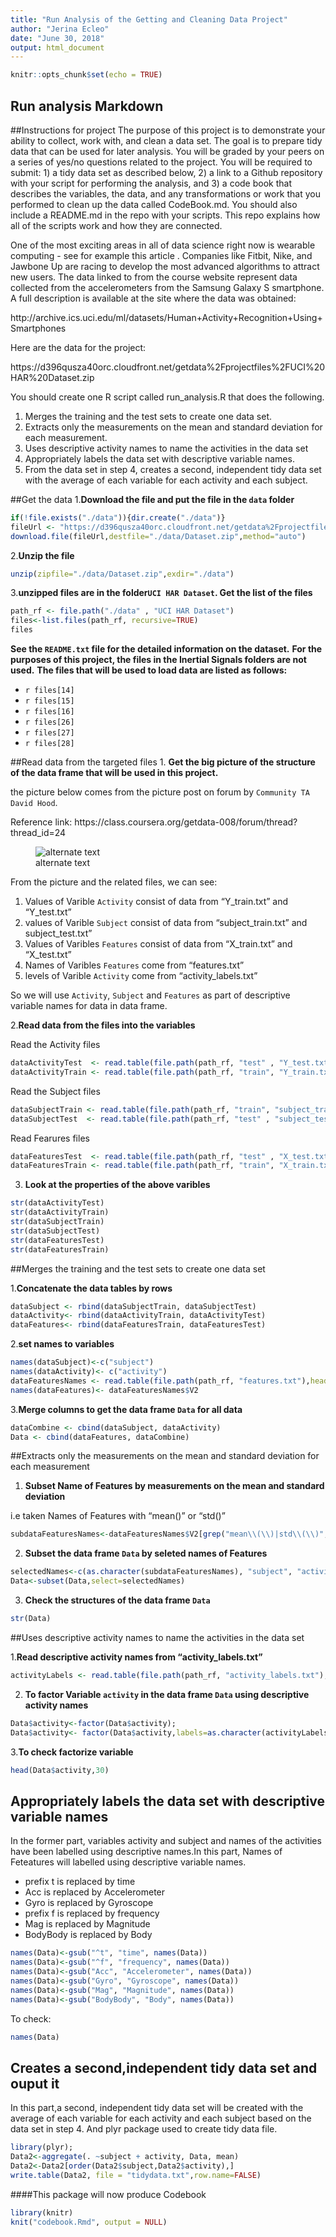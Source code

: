 ---
title: "Run Analysis of the Getting and Cleaning Data Project"
author: "Jerina Ecleo"
date: "June 30, 2018"
output: html_document
---

```{r setup, include=FALSE}
knitr::opts_chunk$set(echo = TRUE)
```

## Run analysis Markdown

##Instructions for project
The purpose of this project is to demonstrate your ability to collect, work with, and clean a data set. The goal is to prepare tidy data that can be used for later analysis. You will be graded by your peers on a series of yes/no questions related to the project. You will be required to submit: 1) a tidy data set as described below, 2) a link to a Github repository with your script for performing the analysis, and 3) a code book that describes the variables, the data, and any transformations or work that you performed to clean up the data called CodeBook.md. You should also include a README.md in the repo with your scripts. This repo explains how all of the scripts work and how they are connected. 

One of the most exciting areas in all of data science right now is wearable computing - see for example this article . Companies like Fitbit, Nike, and Jawbone Up are racing to develop the most advanced algorithms to attract new users. The data linked to from the course website represent data collected from the accelerometers from the Samsung Galaxy S smartphone. A full description is available at the site where the data was obtained: 

http://archive.ics.uci.edu/ml/datasets/Human+Activity+Recognition+Using+Smartphones

Here are the data for the project:

https://d396qusza40orc.cloudfront.net/getdata%2Fprojectfiles%2FUCI%20HAR%20Dataset.zip 

You should create one R script called run_analysis.R that does the following. 

1. Merges the training and the test sets to create one data set.
2. Extracts only the measurements on the mean and standard deviation for each measurement. 
3. Uses descriptive activity names to name the activities in the data set
4. Appropriately labels the data set with descriptive variable names.
5. From the data set in step 4, creates a second, independent tidy data set with the average 
   of each variable for each activity and each subject.



##Get the data
1.**Download the file and put the file  in the `data` folder**
```{r}
if(!file.exists("./data")){dir.create("./data")}
fileUrl <- "https://d396qusza40orc.cloudfront.net/getdata%2Fprojectfiles%2FUCI%20HAR%20Dataset.zip"
download.file(fileUrl,destfile="./data/Dataset.zip",method="auto")
```
2.**Unzip the file** 
```{r}

unzip(zipfile="./data/Dataset.zip",exdir="./data")
```
3.**unzipped files are in the folder`UCI HAR Dataset`. Get the list of the files**
```{r}
path_rf <- file.path("./data" , "UCI HAR Dataset")
files<-list.files(path_rf, recursive=TRUE)
files
```

**See the `README.txt` file for the detailed information on the dataset.**
**For the purposes of this project, the files in the Inertial Signals folders are not used.**
**The files that  will be used to load data are listed as follows:**

- `r files[14]` 
- `r files[15]`
- `r files[16]`
- `r files[26]`
- `r files[27]`
- `r files[28]` 

##Read data from  the  targeted files
1. **Get the big picture of the structure of the data frame that will be used in this project.**

the picture below comes from the picture post on forum by `Community TA  David Hood`.
   
Reference link: https://class.coursera.org/getdata-008/forum/thread?thread_id=24
   
 ![alternate text](https://coursera-forum-screenshots.s3.amazonaws.com/ab/a2776024af11e4a69d5576f8bc8459/Slide2.png)
   
From the picture and the related files, we can see:

1. Values of Varible `Activity` consist of  data from  "Y_train.txt" and  "Y_test.txt"   
2. values of Varible `Subject` consist of  data from "subject_train.txt" and  subject_test.txt" 
3. Values of Varibles `Features` consist of  data from "X_train.txt" and  "X_test.txt" 
4. Names of Varibles `Features` come from "features.txt"
5. levels of Varible `Activity` come from "activity_labels.txt"

So we will use  `Activity`, `Subject` and `Features` as part of descriptive variable names for data in data frame. 

2.**Read data from the files into the variables**

Read the Activity files
```{r}
dataActivityTest  <- read.table(file.path(path_rf, "test" , "Y_test.txt" ),header = FALSE)
dataActivityTrain <- read.table(file.path(path_rf, "train", "Y_train.txt"),header = FALSE)
```

Read the Subject files
```{r}
dataSubjectTrain <- read.table(file.path(path_rf, "train", "subject_train.txt"),header = FALSE)
dataSubjectTest  <- read.table(file.path(path_rf, "test" , "subject_test.txt"),header = FALSE)
```

Read Fearures files
```{r}
dataFeaturesTest  <- read.table(file.path(path_rf, "test" , "X_test.txt" ),header = FALSE)
dataFeaturesTrain <- read.table(file.path(path_rf, "train", "X_train.txt"),header = FALSE)
```

3. **Look at  the properties of the above varibles** 

```{r}
str(dataActivityTest)
str(dataActivityTrain)
str(dataSubjectTrain)
str(dataSubjectTest)
str(dataFeaturesTest)
str(dataFeaturesTrain)
```

##Merges the training and the test sets to create one data set

1.**Concatenate the data tables by rows** 
```{r}
dataSubject <- rbind(dataSubjectTrain, dataSubjectTest)
dataActivity<- rbind(dataActivityTrain, dataActivityTest)
dataFeatures<- rbind(dataFeaturesTrain, dataFeaturesTest)
```

2.**set  names to variables**
```{r}
names(dataSubject)<-c("subject")
names(dataActivity)<- c("activity")
dataFeaturesNames <- read.table(file.path(path_rf, "features.txt"),head=FALSE)
names(dataFeatures)<- dataFeaturesNames$V2
```

3.**Merge columns to get the data frame `Data` for all data**
```{r}
dataCombine <- cbind(dataSubject, dataActivity)
Data <- cbind(dataFeatures, dataCombine)
```

##Extracts only the measurements on the mean and standard deviation for each measurement

1. **Subset Name of Features by measurements on the mean and standard deviation** 

i.e taken Names of Features with "mean()" or "std()"
```{r}
subdataFeaturesNames<-dataFeaturesNames$V2[grep("mean\\(\\)|std\\(\\)", dataFeaturesNames$V2)]
```

2. **Subset the data frame `Data` by seleted names of Features**
```{r}
selectedNames<-c(as.character(subdataFeaturesNames), "subject", "activity" )
Data<-subset(Data,select=selectedNames)
```

3. **Check the structures of the data frame `Data`**
```{r}
str(Data)
```

##Uses descriptive activity names to name the activities in the data set

1.**Read descriptive activity names from "activity_labels.txt"**

```{r}
activityLabels <- read.table(file.path(path_rf, "activity_labels.txt"),header = FALSE)
```

2. **To factor Variable `activity` in  the data frame `Data` using  descriptive activity names** 
```{r echo=FALSE}
Data$activity<-factor(Data$activity);
Data$activity<- factor(Data$activity,labels=as.character(activityLabels$V2))
```

3.**To check factorize variable**
```{r}
head(Data$activity,30)
```

## Appropriately labels the data set with descriptive variable names
In the former part, variables activity and subject and names of the activities have been labelled  using descriptive names.In this part, Names of Feteatures will labelled using descriptive variable names.

- prefix t  is replaced by  time
- Acc is replaced by Accelerometer
- Gyro is replaced by Gyroscope
- prefix f is replaced by frequency
- Mag is replaced by Magnitude
- BodyBody is replaced by Body

```{r}
names(Data)<-gsub("^t", "time", names(Data))
names(Data)<-gsub("^f", "frequency", names(Data))
names(Data)<-gsub("Acc", "Accelerometer", names(Data))
names(Data)<-gsub("Gyro", "Gyroscope", names(Data))
names(Data)<-gsub("Mag", "Magnitude", names(Data))
names(Data)<-gsub("BodyBody", "Body", names(Data))
```

To check:
```{r}
names(Data)
```

## Creates a second,independent tidy data set and ouput it
In this part,a second, independent tidy data set will be created with the average of each variable for each activity and each subject  based on the data set in step 4. And plyr package used to create tidy data file.

```{r}
library(plyr);
Data2<-aggregate(. ~subject + activity, Data, mean)
Data2<-Data2[order(Data2$subject,Data2$activity),]
write.table(Data2, file = "tidydata.txt",row.name=FALSE)
```

####This package will now produce Codebook
```{r}
library(knitr)
knit("codebook.Rmd", output = NULL)
```

